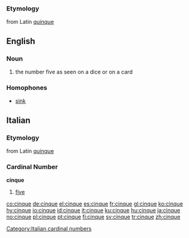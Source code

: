 ===Etymology===
from Latin [[quinque]]

==English==
===Noun===
{{rfp}}
# the number five as seen on a dice or on a card

===Homophones===
* [[sink]]

==Italian==
===Etymology===
from Latin [[quinque]]

===Cardinal Number===
'''cinque'''

# [[five]]

[[Category:Italian cardinal numbers]]

[[co:cinque]]
[[de:cinque]]
[[el:cinque]]
[[es:cinque]]
[[fr:cinque]]
[[gl:cinque]]
[[ko:cinque]]
[[hy:cinque]]
[[io:cinque]]
[[id:cinque]]
[[it:cinque]]
[[ku:cinque]]
[[hu:cinque]]
[[ja:cinque]]
[[no:cinque]]
[[pl:cinque]]
[[pt:cinque]]
[[fi:cinque]]
[[sv:cinque]]
[[tr:cinque]]
[[zh:cinque]]